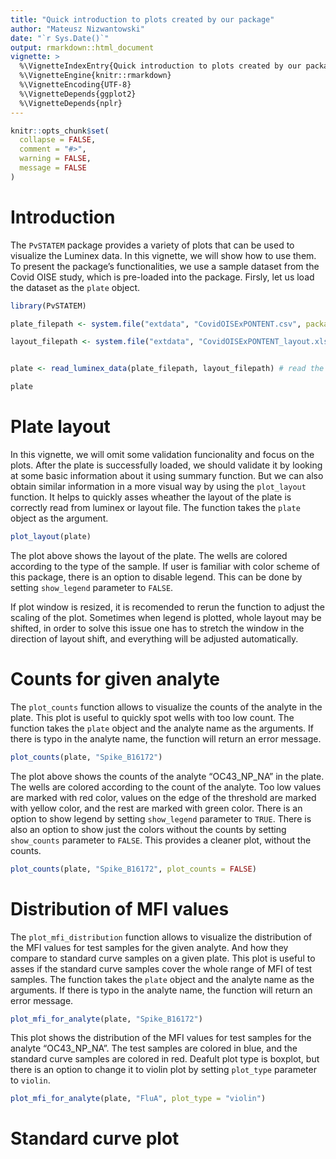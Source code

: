 ```yaml
---
title: "Quick introduction to plots created by our package"
author: "Mateusz Nizwantowski"
date: "`r Sys.Date()`"
output: rmarkdown::html_document
vignette: >
  %\VignetteIndexEntry{Quick introduction to plots created by our package}
  %\VignetteEngine{knitr::rmarkdown}
  %\VignetteEncoding{UTF-8}
  %\VignetteDepends{ggplot2}
  %\VignetteDepends{nplr}
---
```


```r
knitr::opts_chunk$set(
  collapse = FALSE,
  comment = "#>",
  warning = FALSE,
  message = FALSE
)
```

# Introduction

The `PvSTATEM` package provides a variety of plots that can be used to visualize the Luminex data. In this vignette, we will show how to use them. To present the package's functionalities, we use a sample dataset from the Covid OISE study, which is pre-loaded into the package. Firsly, let us load the dataset as the `plate` object.

```r
library(PvSTATEM)

plate_filepath <- system.file("extdata", "CovidOISExPONTENT.csv", package = "PvSTATEM", mustWork = TRUE) # get the filepath of the csv dataset

layout_filepath <- system.file("extdata", "CovidOISExPONTENT_layout.xlsx", package = "PvSTATEM", mustWork = TRUE)


plate <- read_luminex_data(plate_filepath, layout_filepath) # read the data

plate
```


# Plate layout
In this vignette, we will omit some validation funcionality and focus on the plots. 
After the plate is successfully loaded, we should validate it by looking at some basic information about it using summary function.
But we can also obtain similar information in a more visual way by using the `plot_layout` function.
It helps to quickly asses wheather the layout of the plate is correctly read from luminex or layout file.
The function takes the `plate` object as the argument.

```r
plot_layout(plate)
```

The plot above shows the layout of the plate. The wells are colored according to the type of the sample. 
If user is familiar with color scheme of this package, there is an option to disable legend. 
This can be done by setting `show_legend` parameter to `FALSE`.

If plot window is resized, it is recomended to rerun the function to adjust the scaling of the plot.
Sometimes when legend is plotted, whole layout may be shifted, in order to solve this issue one has to stretch the window in the direction of layout shift, and everything will be adjusted automatically.

# Counts for given analyte
The `plot_counts` function allows to visualize the counts of the analyte in the plate. 
This plot is useful to quickly spot wells with too low count.
The function takes the `plate` object and the analyte name as the arguments.
If there is typo in the analyte name, the function will return an error message.

```r
plot_counts(plate, "Spike_B16172")
```

The plot above shows the counts of the analyte "OC43_NP_NA" in the plate. The wells are colored according to the count of the analyte.
Too low values are marked with red color, values on the edge of the threshold are marked with yellow color, and the rest are marked with green color.
There is an option to show legend by setting `show_legend` parameter to `TRUE`.
There is also an option to show just the colors without the counts by setting `show_counts` parameter to `FALSE`.
This provides a cleaner plot, without the counts.

```r
plot_counts(plate, "Spike_B16172", plot_counts = FALSE)
```

# Distribution of MFI values

The `plot_mfi_distribution` function allows to visualize the distribution of the MFI values for test samples for the given analyte. And how they compare to standard curve samples on a given plate.
This plot is useful to asses if the standard curve samples cover the whole range of MFI of test samples.
The function takes the `plate` object and the analyte name as the arguments. 
If there is typo in the analyte name, the function will return an error message.

```r
plot_mfi_for_analyte(plate, "Spike_B16172")
```

This plot shows the distribution of the MFI values for test samples for the analyte "OC43_NP_NA". The test samples are colored in blue, and the standard curve samples are colored in red.
Deafult plot type is boxplot, but there is an option to change it to violin plot by setting `plot_type` parameter to `violin`.

```r
plot_mfi_for_analyte(plate, "FluA", plot_type = "violin")
```


# Standard curve plot

